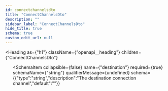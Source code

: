 ```yaml
---
id: connectchannelsdto
title: "ConnectChannelsDto"
description: ""
sidebar_label: "ConnectChannelsDto"
hide_title: true
schema: true
custom_edit_url: null
---
```



<Heading
  as={"h1"}
  className={"openapi__heading"}
  children={"ConnectChannelsDto"}
>
</Heading>





<ul>
  <SchemaItem
    collapsible={false}
    name={"source"}
    required={true}
    schemaName={"string"}
    qualifierMessage={undefined}
    schema={{"type":"string","description":"The source connection channel","default":""}}
  >
    
  </SchemaItem><SchemaItem
    collapsible={false}
    name={"destination"}
    required={true}
    schemaName={"string"}
    qualifierMessage={undefined}
    schema={{"type":"string","description":"The destination connection channel","default":""}}
  >
    
  </SchemaItem>
</ul>
            
